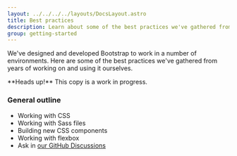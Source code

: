 ```yaml
---
layout: ../../../../layouts/DocsLayout.astro
title: Best practices
description: Learn about some of the best practices we've gathered from years of working on and using Bootstrap.
group: getting-started
---
```


We've designed and developed Bootstrap to work in a number of environments. Here are some of the best practices we've gathered from years of working on and using it ourselves.

<Callout cssClass="info">
**Heads up!** This copy is a work in progress.
</Callout>

### General outline

- Working with CSS
- Working with Sass files
- Building new CSS components
- Working with flexbox
- Ask in [our GitHub Discussions](https://github.com/twbs/bootstrap/discussions)
